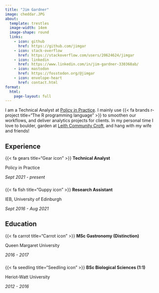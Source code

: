 ```yaml
---
title: "Jim Gardner"
image: cheddar.JPG
about: 
  template: trestles
  image-width: 14em
  image-shape: round
  links: 
    - icon: github
      href: https://github.com/jimgar
    - icon: stack-overflow
      href: https://stackoverflow.com/users/20624624/jimgar
    - icon: linkedin
      href: https://www.linkedin.com/in/jim-gardner-330368ab/
    - icon: mastodon
      href: https://fosstodon.org/@jimgar
    - icon: envelope-heart
      href: contact.html
format:
  html: 
    page-layout: full
---
```


I am a Technical Analyst at [Policy in Practice](https://policyinpractice.co.uk/). I mainly use {{< fa brands r-project title="The R programming language" >}} to smoothen our workflows, and deliver analytics projects for clients. In my personal time I love to boulder, garden at [Leith Community Croft](https://www.earth-in-common.org/), and hang with my wife and friends!

::: grid
::: g-col-6
## Experience

{{< fa gears title="Gear icon" >}} **Technical Analyst**

Policy in Practice

::: {style="margin-bottom: 1.5rem;"}
*Sept 2021 - present*
:::

{{< fa fish title="Guppy icon" >}} **Research Assistant**

IEB, University of Edinburgh

*Sept 2016 - Aug 2021*
:::

::: g-col-6
## Education

{{< fa carrot title="Carrot icon" >}} **MSc Gastronomy (Distinction)**

Queen Margaret University

::: {style="margin-bottom: 1.5rem;"}
*2016 - 2017*
:::

{{< fa seedling title="Seedling icon" >}} **BSc Biological Sciences (1:1)**

Heriot-Watt University

*2012 - 2016*
:::
:::
